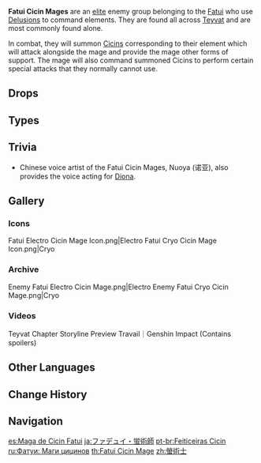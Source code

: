 {{Terminology Infobox
|image        = Enemy Fatui Electro Cicin Mage.png
|type         = Enemy Groups
|type2        = Fatui Enemies
|type3        = Fatui
}}
{{Description|A Fatui mage who can command Cicins in battle.<br>Similarly to the way that Cicins go crazy for Mist Grass, Cicin Mages take great pleasure in toying with their prey.<br>They seem to wander the land aimlessly, as if compelled by some unknown duty.|[[Adventurer Handbook]]}}

'''Fatui Cicin Mages''' are an [[Elite Enemy|elite]] enemy group belonging to the [[Fatui]] who use [[Delusions]] to command elements. They are found all across [[Teyvat]] and are most commonly found alone.

In combat, they will summon [[Cicin]]s corresponding to their element which will attack alongside the mage and provide the mage other forms of support. The mage will also command summoned Cicins to perform certain special attacks that they normally cannot use.

==Drops==
{{Drops Table|type=Fatui Cicin Mages}}

==Types==
{{Enemies by Category List|Fatui Cicin Mages}}

==Trivia==
*Chinese voice artist of the Fatui Cicin Mages, Nuoya (诺亚), also provides the voice acting for [[Diona]].

==Gallery==
===Icons===
<gallery>
Fatui Electro Cicin Mage Icon.png|Electro
Fatui Cryo Cicin Mage Icon.png|Cryo
</gallery>

===Archive===
<gallery>
Enemy Fatui Electro Cicin Mage.png|Electro
Enemy Fatui Cryo Cicin Mage.png|Cryo
</gallery>

===Videos===
<!--Official media posted by MiHoYo-->
<gallery>
Teyvat Chapter Storyline Preview Travail｜Genshin Impact (Contains spoilers)
</gallery>

==Other Languages==
{{Other Languages
|en       = Fatui Cicin Mage
|zhs      = 愚人众・萤术士
|zhs_rm   = Yúrénzhòng - Yíng Shùshì
|zht      = 愚人眾・螢術士
|zht_rm   = Yúrénzhòng - Yíng Shùshì
|zh_tl    = Fatui - Cicin Mage
|ja       = ファデュイ・蛍術師
|ja_rm    = Fadyui - Kei Jutsushi{{Assumed}}
|ja_tl    = Fatui - Cicin Mage
|ko       = {{tt|우인단|愚人團}}・치친 {{tt|술사|術師}}
|ko_rm    = U'in-dan - Chichin Sulsa
|ko_tl    = Fatui - Cicin Mage
|es       = Maga de Cicin Fatui
|es_tl    = Fatui Cicin Mage
|fr       = Mage luciole des Fatui
|fr_tl    = Fatui {{Lex|Cicin|fr}} Mage
|ru       = Маг цицинов Фатуи
|ru_tl    = Fatui Cicin Mage
|th       = Fatui - Cicin Mage
|vi       = Fatui - {{tt|Thuật Sĩ|术士}} Cicin
|vi_tl    = Fatui - Cicin Mage
|de       = Fatui – Cicin-Zauberin
|de_tl    = Fatui - Cicin Sorceress
|id       = Fatui Cicin Mage
|pt       = Fatui - Feiticeira Cicin
|pt_tl    = Fatui - Cicin Sorceress
|tr       = Fatui Cicin Büyücüsü
|tr_tl    = 
|it       = Maga Cicin dei Fatui
|it_tl    = 
}}

==Change History==
{{Change History|1.0}}
<!--
==References==
{{Reflist}}
-->
==Navigation==
{{Enemy Navbox|type=Elite}}

[[es:Maga de Cicin Fatui]]
[[ja:ファデュイ・蛍術師]]
[[pt-br:Feiticeiras Cicin]]
[[ru:Фатуи: Маги цицинов]]
[[th:Fatui Cicin Mage]]
[[zh:螢術士]]